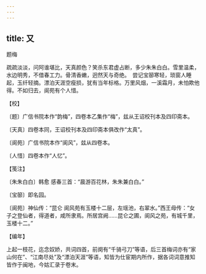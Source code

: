 ```yaml
---
---
---
```

title: 又
---



题梅





疏疏淡淡，问阿谁堪比，天真颜色？笑杀东君虚占断，多少朱朱白白。雪里温柔，水边明秀，不借春工力。骨清香嫩，迥然天与奇绝。　尝记宝篽寒轻，琐窗人睡起，玉纤轻摘。漂泊天涯空瘦损，犹有当年标格。万里风烟，一溪霜月，未怕欺他得。不如归去，阆苑有个人惜。





【校】


〔题〕广信书院本作“韵梅”，四卷本乙集作“梅”，兹从王诏校刊本及四印斋本。

〔天真〕四卷本同，王诏校刊本及四印斋本俱改作“太真”。

〔阆苑〕广信书院本作“阆风”，兹从四卷本。

〔人惜〕四卷本作“人忆”。





【笺注】


〔朱朱白白〕韩愈 感春三首：“晨游百花林，朱朱兼白白。”

〔宝篽〕即名园。

〔阆苑〕神仙传：“昆仑 阆风苑有玉楼十二层，左瑶池，右翠水。”西王母传：“女子之登仙者，得道者，咸所隶焉。所居宫阙……昆仑之圃，阆风之苑，有城千里，玉楼十二。”





【编年】


上起一枝花，迄念奴娇，共词四首，前阕有“千骑弓刀”等语，后三首梅词亦有“家山何在”、“江南尽处”及“漂泊天涯”等语，知皆为仕宦期内所作，据各词词意推知皆作于闽地，今姑汇录于卷末。